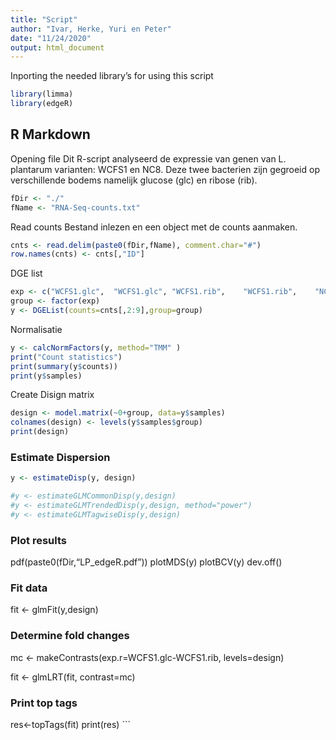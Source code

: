 ```yaml
---
title: "Script"
author: "Ivar, Herke, Yuri en Peter"
date: "11/24/2020"
output: html_document
---
```


Inporting the needed library's for using this script
```r
library(limma)
library(edgeR)
```

## R Markdown

Opening file
Dit R-script analyseerd de expressie van genen van L. plantarum varianten: WCFS1 en NC8. Deze twee bacterien zijn gegroeid op verschillende bodems namelijk glucose (glc) en ribose (rib).
```r
fDir <- "./"
fName <- "RNA-Seq-counts.txt"
```

Read counts
Bestand inlezen en een object met de counts aanmaken.
```r
cnts <- read.delim(paste0(fDir,fName), comment.char="#")
row.names(cnts) <- cnts[,"ID"]
```


DGE list

```r
exp <- c("WCFS1.glc",  "WCFS1.glc",	"WCFS1.rib",	"WCFS1.rib",	"NC8.glc",	"NC8.glc",	"NC8.rib",	"NC8.rib")
group <- factor(exp)
y <- DGEList(counts=cnts[,2:9],group=group)
```


Normalisatie

```r
y <- calcNormFactors(y, method="TMM" )
print("Count statistics")
print(summary(y$counts))
print(y$samples)
```


Create Disign matrix

```r
design <- model.matrix(~0+group, data=y$samples)
colnames(design) <- levels(y$samples$group)
print(design)
```

###############################################################
### Estimate Dispersion
###############################################################
```r
y <- estimateDisp(y, design)

#y <- estimateGLMCommonDisp(y,design)
#y <- estimateGLMTrendedDisp(y,design, method="power")
#y <- estimateGLMTagwiseDisp(y,design)
```
###############################################################
### Plot results
###############################################################

pdf(paste0(fDir,"LP_edgeR.pdf"))
plotMDS(y)
plotBCV(y)
dev.off()

###############################################################
### Fit data
###############################################################

fit <- glmFit(y,design)

###############################################################
### Determine fold changes
###############################################################

mc <- makeContrasts(exp.r=WCFS1.glc-WCFS1.rib, levels=design)

fit <- glmLRT(fit, contrast=mc)

###############################################################
### Print top tags
###############################################################

res<-topTags(fit)
print(res)
```